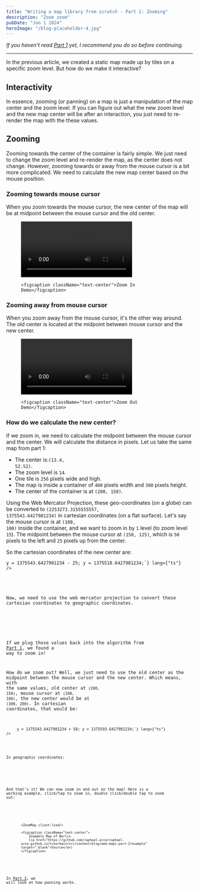 ```yaml
---
title: "Writing a map library from scratch - Part 2: Zooming"
description: "Zoom zoom"
pubDate: "Jan 1 2024"
heroImage: "/blog-placeholder-4.jpg"
---
```



_If you haven't read <a href="/blog/web-maps-part-1" target="_blank">Part 1</a> yet,
I recommend you do so before continuing._

<hr />

In the previous article, we created a static map made up by tiles on a specific zoom level.
But how do we make it interactive?

## Interactivity

In essence, zooming (or panning) on a map is just a manipulation of the map center and the zoom level.
If you can figure out what the new zoom level and the new map center will be after an interaction,
you just need to re-render the map with the these values.

## Zooming

Zooming towards the center of the container is fairly simple.
We just need to change the zoom level and re-render the map, as the center does not change.
However, zooming towards or away from the mouse cursor is a bit more complicated.
We need to calculate the new map center based on the mouse position.

### Zooming towards mouse cursor

When you zoom towards the mouse cursor, the new center of the map will be at midpoint
between the mouse cursor and the old center.

<figure>
	<video controls className="mx-auto" playsInline={true}>
		<source src="/zoom-in.mp4" type="video/mp4" />
	</video>

    <figcaption className="text-center">Zoom In Demo</figcaption>

</figure>

### Zooming away from mouse cursor

When you zoom away from the mouse cursor, it's the other way around.
The old center is located at the midpoint between mouse cursor and the new center.

<figure>
	<video controls className="mx-auto" playsInline={true}>
		<source src="/zoom-out.mp4" type="video/mp4" />
	</video>

    <figcaption className="text-center">Zoom Out Demo</figcaption>

</figure>

### How do we calculate the new center?

If we zoom in, we need to calculate the midpoint between the mouse cursor and the center.
We will calculate the distance in pixels.
Let us take the same map from part 1:

- The center is:<code className="bg-gray-200">(13.4, 52.52)</code>.
- The zoom level is <code className="bg-gray-200">14</code>.
- One tile is <code className="bg-gray-200">256</code> pixels wide and high.
- The map is inside a container of <code className="bg-gray-200">400</code> pixels width
  and <code className="bg-gray-200">300</code> pixels height.
- The center of the container is at <code className="bg-gray-200">(200, 150)</code>.

Using the Web Mercator Projection, these geo-coordinates (on a globe) can be converted
to <code className="bg-gray-200">(2253273.3155555557, 1375543.6427981234)</code> in
cartesian coordinates (on a flat surface). Let's say the mouse
cursor is at <code className="bg-gray-200">(100, 100)</code> inside the container, and we want to zoom
in by <code className="bg-gray-200">1</code> level (to zoom level <code className="bg-gray-200">15</code>).
The midpoint between the mouse cursor at <code className="bg-gray-200">(150, 125)</code>, which
is <code className="bg-gray-200">50</code> pixels to the left and <code className="bg-gray-200">25</code> pixels
up from the center.

So the cartesian coordinates of the new center are:

<div className="w-72 2xs:w-[20rem] xs:w-[26rem] sm:w-[30rem] md:w-auto">
	<Code
		className="bg-gray-200"
		code={`x = 2253273.3155555557 - 50;
x = 2253223.3155555557;

y = 1375543.6427981234 - 25;
y = 1375518.6427981234;`}
lang={"ts"}
/>

</div>

Now, we need to use the web mercator projection to convert these cartesian coordinates to geographic coordinates.

<div className="w-72 2xs:w-[20rem] xs:w-[26rem] sm:w-[30rem] md:w-auto">
  <Example1 />
</div>

If we plug those values back into the algorithm
from <a href="/blog/web-maps-part-1" target="_blank">Part 1</a>, we found a way to zoom in!

How do we zoom out? Well, we just need to use the old center as the midpoint between the mouse cursor and
the new center. Which means, with the same values, old center at <code className="bg-gray-200">(200, 150)</code>, mouse
cursor at <code className="bg-gray-200">(100, 100)</code>, the new center would be at <code className="bg-gray-200">(300, 200)</code>.
In cartesian coordinates, that would be:

<div className="w-72 2xs:w-[20rem] xs:w-[26rem] sm:w-[30rem] md:w-auto">
	<Code
		className="bg-gray-200"
		code={`x = 2253273.3155555557 + 100;
x = 2253373.3155555557;

y = 1375543.6427981234 + 50;
y = 1375593.6427981234;`}
lang={"ts"}
/>

</div>

In geographic coordinates:

<div className="w-72 2xs:w-[20rem] xs:w-[26rem] sm:w-[30rem] md:w-auto">
  <Example2 />
</div>

And that's it! We can now zoom in and out on the map! Here is a working example, click/tap to zoom in,
double click/double tap to zoom out:

<figure>

    <ZoomMap client:load/>

    <figcaption className="text-center">
    	Zoomable Map of Berlin
    	(<a href="https://github.com/raphael-arce/raphael-arce.github.io/tree/main/src/content/blog/web-maps-part-2/example" target="_blank">Source</a>)
    </figcaption>

</figure>

In <a href="/blog/web-maps-part-3/" target="_blank">Part 3</a>, we will look at how panning works.
